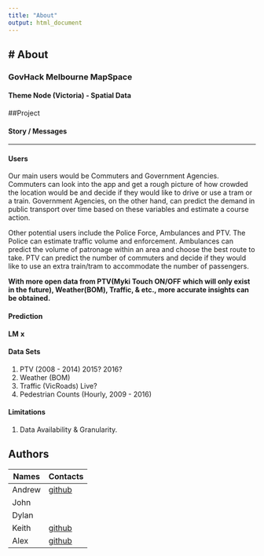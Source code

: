```yaml
---
title: "About"
output: html_document
---
```


# About
---
### GovHack Melbourne MapSpace

#### Theme Node (Victoria) - Spatial Data

##Project

#### Story / Messages


****
#### Users
Our main users would be Commuters and Government Agencies. Commuters can look into the app and get a rough picture of how crowded the location would be and decide if they would like to drive or use a tram or a train. Government Agencies, on the other hand, can predict the demand in public transport over time based on these variables and estimate a course action.

Other potential users include the Police Force, Ambulances and PTV. The Police can estimate traffic volume and enforcement. Ambulances can predict the volume of patronage within an area and choose the best route to take. PTV can predict the number of commuters and decide if they would like to use an extra train/tram to accommodate the number of passengers.

**With more open data from PTV(Myki Touch ON/OFF which will only exist in the future), Weather(BOM), Traffic, & etc., more accurate insights can be obtained.**

#### Prediction

**LM**
**x**

#### Data Sets
1. PTV (2008 - 2014) 2015? 2016?
2. Weather (BOM)
3. Traffic (VicRoads) Live?
4. Pedestrian Counts (Hourly, 2009 - 2016)

#### Limitations
1. Data Availability & Granularity.

## Authors

| Names | Contacts |
|---|---|
| Andrew | [github](https://github.com/AndrewManHayChiu/)
| John |
| Dylan |
| Keith | [github](https://github.com/keitheous/)
| Alex | [github](https://github.com/alevashov)
